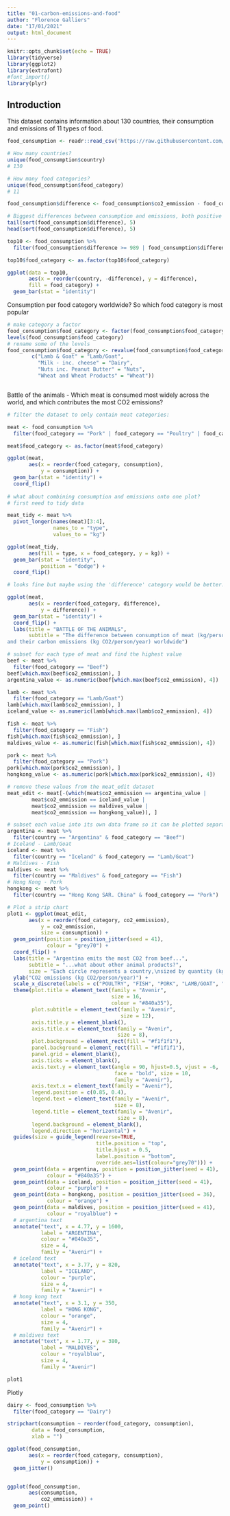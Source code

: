 ```yaml
---
title: "01-carbon-emissions-and-food"
author: "Florence Galliers"
date: "17/01/2021"
output: html_document
---
```


```r
knitr::opts_chunk$set(echo = TRUE)
library(tidyverse)
library(ggplot2)
library(extrafont)
#font_import()
library(plyr)
```

## Introduction

This dataset contains information about 130 countries, their consumption and emissions of 11 types of food.


```r
food_consumption <- readr::read_csv('https://raw.githubusercontent.com/rfordatascience/tidytuesday/master/data/2020/2020-02-18/food_consumption.csv')

# How many countries?
unique(food_consumption$country)
# 130

# How many food categories?
unique(food_consumption$food_category)
# 11

food_consumption$difference <- food_consumption$co2_emmission - food_consumption$consumption

# Biggest differences between consumption and emissions, both positive and negative?
tail(sort(food_consumption$difference), 5)
head(sort(food_consumption$difference), 5)

top10 <- food_consumption %>%
  filter(food_consumption$difference >= 989 | food_consumption$difference <= -132)

top10$food_category <- as.factor(top10$food_category)

ggplot(data = top10,
       aes(x = reorder(country, -difference), y = difference), 
       fill = food_category) +
  geom_bar(stat = "identity")

```

Consumption per food category worldwide?
So which food category is most popular 

```r
# make category a factor
food_consumption$food_category <- factor(food_consumption$food_category)
levels(food_consumption$food_category)
# rename some of the levels
food_consumption$food_category <- revalue(food_consumption$food_category,
        c("Lamb & Goat" = "Lamb/Goat",
          "Milk - inc. cheese" = "Dairy",
          "Nuts inc. Peanut Butter" = "Nuts",
          "Wheat and Wheat Products" = "Wheat"))



```

Battle of the animals
- Which meat is consumed most widely across the world, and which contributes the most CO2 emissions?

```r
# filter the dataset to only contain meat categories:

meat <- food_consumption %>%
  filter(food_category == "Pork" | food_category == "Poultry" | food_category == "Beef" | food_category == "Lamb/Goat" | food_category == "Fish")

meat$food_category <- as.factor(meat$food_category)

ggplot(meat, 
       aes(x = reorder(food_category, consumption), 
           y = consumption)) +
  geom_bar(stat = "identity") +
  coord_flip()
  
# what about combining consumption and emissions onto one plot?
# first need to tidy data

meat_tidy <- meat %>%
  pivot_longer(names(meat)[3:4],
               names_to = "type",
               values_to = "kg")

ggplot(meat_tidy, 
       aes(fill = type, x = food_category, y = kg)) +
  geom_bar(stat = "identity",
           position = "dodge") +
  coord_flip()

# looks fine but maybe using the 'difference' category would be better.

ggplot(meat, 
       aes(x = reorder(food_category, difference), 
           y = difference)) +
  geom_bar(stat = "identity") +
  coord_flip() +
  labs(title = "BATTLE OF THE ANIMALS",
       subtitle = "The difference between consumption of meat (kg/person/year) 
and their carbon emissions (kg CO2/person/year) worldwide")

# subset for each type of meat and find the highest value
beef <- meat %>%
  filter(food_category == "Beef")
beef[which.max(beef$co2_emmission), ]
argentina_value <- as.numeric(beef[which.max(beef$co2_emmission), 4])

lamb <- meat %>%
  filter(food_category == "Lamb/Goat")
lamb[which.max(lamb$co2_emmission), ]
iceland_value <- as.numeric(lamb[which.max(lamb$co2_emmission), 4])

fish <- meat %>%
  filter(food_category == "Fish")
fish[which.max(fish$co2_emmission), ]
maldives_value <- as.numeric(fish[which.max(fish$co2_emmission), 4])

pork <- meat %>%
  filter(food_category == "Pork")
pork[which.max(pork$co2_emmission), ]
hongkong_value <- as.numeric(pork[which.max(pork$co2_emmission), 4])

# remove these values from the meat_edit dataset
meat_edit <- meat[-(which(meat$co2_emmission == argentina_value | 
        meat$co2_emmission == iceland_value |
        meat$co2_emmission == maldives_value |
        meat$co2_emmission == hongkong_value)), ]

# subset each value into its own data frame so it can be plotted separately.
argentina <- meat %>%
  filter(country == "Argentina" & food_category == "Beef")
# Iceland - Lamb/Goat
iceland <- meat %>%
  filter(country == "Iceland" & food_category == "Lamb/Goat")
# Maldives - Fish
maldives <- meat %>%
  filter(country == "Maldives" & food_category == "Fish")
# Hong Kong - Pork
hongkong <- meat %>%
  filter(country == "Hong Kong SAR. China" & food_category == "Pork")

# Plot a strip chart
plot1 <- ggplot(meat_edit, 
       aes(x = reorder(food_category, co2_emmission), 
           y = co2_emmission, 
           size = consumption)) +
  geom_point(position = position_jitter(seed = 41),
             colour = "grey70") +
  coord_flip() +
  labs(title = "Argentina emits the most CO2 from beef...",
       subtitle = "...what about other animal products?",
       size = "Each circle represents a country,\nsized by quantity (kg/person/year) of\neach meat supplied for consumption") +
  ylab("CO2 emissions (kg CO2/person/year)") +
  scale_x_discrete(labels = c("POULTRY", "FISH", "PORK", "LAMB/GOAT", "BEEF")) +
  theme(plot.title = element_text(family = "Avenir", 
                                  size = 16, 
                                  colour = "#840a35"),
        plot.subtitle = element_text(family = "Avenir",
                                     size = 12),
        axis.title.y = element_blank(),
        axis.title.x = element_text(family = "Avenir",
                                    size = 8),
        plot.background = element_rect(fill = "#f1f1f1"),
        panel.background = element_rect(fill = "#f1f1f1"),
        panel.grid = element_blank(),
        axis.ticks = element_blank(),
        axis.text.y = element_text(angle = 90, hjust=0.5, vjust = -6,
                                   face = "bold", size = 10, 
                                   family = "Avenir"),
        axis.text.x = element_text(family = "Avenir"),
        legend.position = c(0.85, 0.4),
        legend.text = element_text(family = "Avenir",
                                   size = 8),
        legend.title = element_text(family = "Avenir",
                                    size = 8),
        legend.background = element_blank(),
        legend.direction = "horizontal") +
  guides(size = guide_legend(reverse=TRUE,
                             title.position = "top", 
                             title.hjust = 0.5,
                             label.position = "bottom",
                             override.aes=list(colour="grey70"))) +
  geom_point(data = argentina, position = position_jitter(seed = 41), 
             colour = "#840a35") +
  geom_point(data = iceland, position = position_jitter(seed = 41), 
             colour = "purple") +
  geom_point(data = hongkong, position = position_jitter(seed = 36), 
             colour = "orange") +
  geom_point(data = maldives, position = position_jitter(seed = 41), 
             colour = "royalblue") + 
  # argentina text
  annotate("text", x = 4.77, y = 1600,
           label = "ARGENTINA",
           colour = "#840a35",
           size = 4,
           family = "Avenir") +
  # iceland text
  annotate("text", x = 3.77, y = 820,
           label = "ICELAND",
           colour = "purple",
           size = 4,
           family = "Avenir") +
  # hong kong text
  annotate("text", x = 3.1, y = 350,
           label = "HONG KONG",
           colour = "orange",
           size = 4,
           family = "Avenir") +  
  # maldives text
  annotate("text", x = 1.77, y = 380,
           label = "MALDIVES",
           colour = "royalblue",
           size = 4,
           family = "Avenir")

plot1

```

Plotly

```r

dairy <- food_consumption %>%
  filter(food_category == "Dairy")

stripchart(consumption ~ reorder(food_category, consumption),
        data = food_consumption,
        xlab = "")

ggplot(food_consumption, 
       aes(x = reorder(food_category, consumption),
           y = consumption)) +
  geom_jitter()


ggplot(food_consumption, 
       aes(consumption,
           co2_emmission)) +
  geom_point()

```

